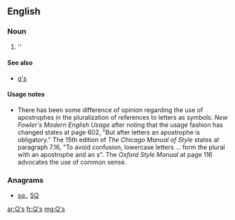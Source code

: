 ==English==

===Noun===
{{head|en|plural}}

# ''{{plural of|Q|lang=en}}

====See also====
* [[q's]]

====Usage notes====
* There has been some difference of opinion regarding the use of apostrophes in the pluralization of references to letters as symbols.  ''New Fowler's Modern English Usage'' after noting that the usage fashion has changed states at page 602, "But after letters an apostrophe is obligatory."    The 15th edition of ''The Chicago Manual of Style'' states at paragraph 7.16, "To avoid confusion, lowercase letters ... form the plural with an apostrophe and an s".  The ''Oxford Style Manual'' at page 116 advocates the use of common sense.

===Anagrams===
* [[sq.#English|sq.]], [[SQ#English|SQ]]

[[ar:Q's]]
[[fr:Q's]]
[[mg:Q's]]